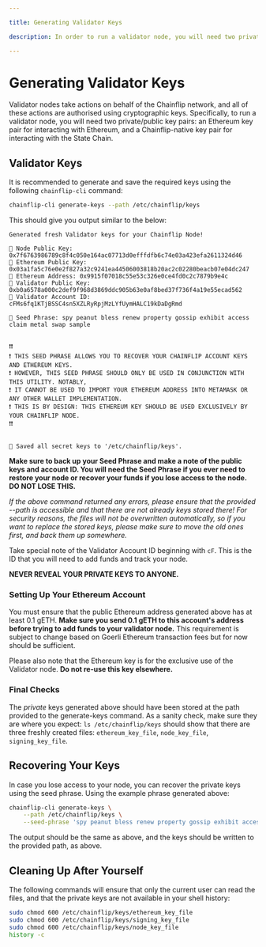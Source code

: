 ```yaml
---

title: Generating Validator Keys

description: In order to run a validator node, you will need two private/public key pairs. An Ethereum key pair for interacting with Ethereum, and a Chainflip-native key pair for interacting with the State Chain.

---
```



# Generating Validator Keys

Validator nodes take actions on behalf of the Chainflip network, and all of these actions are authorised using cryptographic keys. Specifically, to run a validator node, you will need two private/public key pairs: an Ethereum key pair for interacting with Ethereum, and a Chainflip-native key pair for interacting with the State Chain.

## Validator Keys

It is recommended to generate and save the required keys using the following `chainflip-cli` command:

```bash copy
chainflip-cli generate-keys --path /etc/chainflip/keys
```

This should give you output similar to the below:

```log
Generated fresh Validator keys for your Chainflip Node!
⁣
🔑 Node Public Key: 0x7f6763986789c8f4c050e164ac07713d0efffdfb6c74e03a423efa2611324d46
🔑 Ethereum Public Key: 0x03a1fa5c76e0e2f827a32c9241ea44506003818b20ac2c02280beacb07e04dc247
👤 Ethereum Address: 0x9915f07018c55e53c326e0ce4fd0c2c7879b9e4c
🔑 Validator Public Key: 0xb0a6578a000c2def9f968d3869ddc905b63e0af8bed37f736f4a19e55ecad562
👤 Validator Account ID: cFMs6fq1KTjBSSC4sn5XZLRyRpjMzLYfUymHALC19kDaDgRmd
⁣
🌱 Seed Phrase: spy peanut bless renew property gossip exhibit access claim metal swap sample
⁣
⁣
❗️❗️
❗️ THIS SEED PHRASE ALLOWS YOU TO RECOVER YOUR CHAINFLIP ACCOUNT KEYS AND ETHEREUM KEYS.
❗️ HOWEVER, THIS SEED PHRASE SHOULD ONLY BE USED IN CONJUNCTION WITH THIS UTILITY. NOTABLY,
❗️ IT CANNOT BE USED TO IMPORT YOUR ETHEREUM ADDRESS INTO METAMASK OR ANY OTHER WALLET IMPLEMENTATION.
❗️ THIS IS BY DESIGN: THIS ETHEREUM KEY SHOULD BE USED EXCLUSIVELY BY YOUR CHAINFLIP NODE.
❗️❗️
⁣
⁣
💾 Saved all secret keys to '/etc/chainflip/keys'.
```

**Make sure to back up your Seed Phrase and make a note of the public keys and account ID. You will need the Seed Phrase if you ever need to restore your node or recover your funds if you lose access to the node. DO NOT LOSE THIS.**

*If the above command returned any errors, please ensure that the provided --path is accessible and that there are not already keys stored there! For security reasons, the files will not be overwritten automatically, so if you want to replace the stored keys, please make sure to move the old ones first, and back them up somewhere.*

Take special note of the Validator Account ID beginning with `cF`. This is the ID that you will need to add funds and track your node.

<Callout type="error">**NEVER REVEAL YOUR PRIVATE KEYS TO ANYONE.**</Callout>

### Setting Up Your Ethereum Account

You must ensure that the public Ethereum address generated above has at least 0.1 gETH. **Make sure you send 0.1 gETH to this account's address before trying to add funds to your validator node.** This requirement is subject to change based on Goerli Ethereum transaction fees but for now should be sufficient.

Please also note that the Ethereum key is for the exclusive use of the Validator node. **Do not re-use this key elsewhere.**

### Final Checks

The *private* keys generated above should have been stored at the path provided to the generate-keys command. As a sanity check, make sure they are where you expect: `ls /etc/chainflip/keys` should show that there are three freshly created files: `ethereum_key_file`, `node_key_file`, `signing_key_file`.

## Recovering Your Keys

In case you lose access to your node, you can recover the private keys using the seed phrase. Using the example phrase generated above:

```bash copy
chainflip-cli generate-keys \
    --path /etc/chainflip/keys \
    --seed-phrase 'spy peanut bless renew property gossip exhibit access claim metal swap sample'
```

The output should be the same as above, and the keys should be written to the provided path, as above.

## Cleaning Up After Yourself

The following commands will ensure that only the current user can read the files, and that the private keys are not available in your shell history:

```bash copy
sudo chmod 600 /etc/chainflip/keys/ethereum_key_file
sudo chmod 600 /etc/chainflip/keys/signing_key_file
sudo chmod 600 /etc/chainflip/keys/node_key_file
history -c
```
